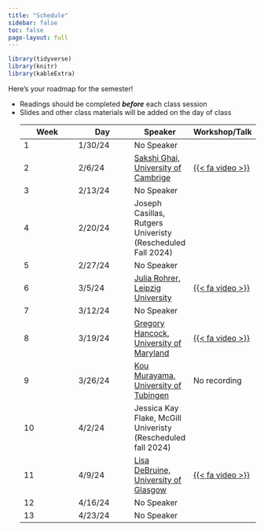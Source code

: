 ```yaml
---
title: "Schedule"
sidebar: false
toc: false
page-layout: full
---
```


```r
library(tidyverse)
library(knitr)
library(kableExtra)
```

Here's your roadmap for the semester!

<ul class="icon-list">

<li><i class="fas fa-book-reader"></i> Readings should be completed ***before*** each class session</li>

<li><i class="fas fa-tv"></i> Slides and other class materials will be added on the day of class</li>

| Week  | Day  | Speaker | Workshop/Talk |
|---|---|---|---|
| 1 | 1/30/24 | No Speaker |  |
| 2 | 2/6/24 | [Sakshi Ghai, University of Cambrige](/speakers/01-week-speaker.qmd) |  [{{< fa video   >}}](https://drive.google.com/file/d/17TdjrDG1Ws3Pce4O9t8NSPeNSurGpryV/view?usp=drive_link)|
| 3 | 2/13/24 | No Speaker |  |
| 4 | 2/20/24 | Joseph Casillas, Rutgers Univeristy (Rescheduled Fall 2024) |  |
| 5 | 2/27/24 | No Speaker |  |
| 6 | 3/5/24 | [Julia Rohrer, Leipzig University](/speakers/06-week-speaker.qmd) | [{{< fa video   >}}](https://drive.google.com/file/d/1evOsN_LLl013yc015REAMRyQWfuSoeRb/view?usp=drive_link) |
| 7 | 3/12/24 | No Speaker |  |
| 8 | 3/19/24 | [Gregory Hancock, University of Maryland](/speakers/08-week-speaker.qmd) | [{{< fa video   >}}](https://drive.google.com/file/d/1U6UyYZCJ0sW1muKQZ-VNn9EIBtGWH_uS/view?usp=drive_link) |
| 9 | 3/26/24 | [Kou Murayama, University of Tubingen](/speakers/09-week-speaker.qmd) | No recording  |
| 10 | 4/2/24 | Jessica Kay Flake, McGill Univeristy (Rescheduled fall 2024) |  |
| 11 | 4/9/24 | [Lisa DeBruine, University of Glasgow](/speakers/11-week-speaker.qmd)  |  [{{< fa video   >}}](https://drive.google.com/file/d/11TaXL1eiyusyyZ-4NQNur1Ri-T1R1njo/view?usp=drive_link) |
| 12 | 4/16/24 | No Speaker |  |
| 13 | 4/23/24 | No Speaker |  |